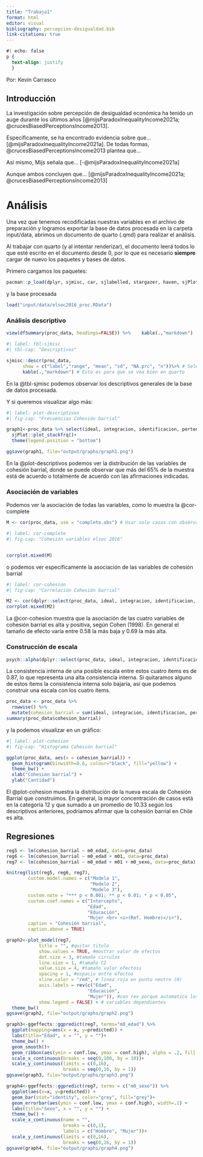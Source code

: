 ```yaml
---
title: "Trabajo1"
format: html
editor: visual
bibliography: percepcion-desigualdad.bib
link-citations: true
---
```


```css
#| echo: false 
p {
  text-align: justify 
  } 
```

Por: Kevin Carrasco

## Introducción

La investigación sobre percepción de desigualdad económica ha tenido un auge durante los últimos años [@mijsParadoxInequalityIncome2021a; @crucesBiasedPerceptionsIncome2013].

Específicamente, se ha encontrado evidencia sobre que... [@mijsParadoxInequalityIncome2021a]. De todas formas, @crucesBiasedPerceptionsIncome2013 plantea que...

Así mismo, Mijs señala que... [-@mijsParadoxInequalityIncome2021a]

Aunque ambos concluyen que... [@mijsParadoxInequalityIncome2021a; @crucesBiasedPerceptionsIncome2013]

# Análisis

Una vez que tenemos recodificadas nuestras variables en el archivo de preparación y logramos exportar la base de datos procesada en la carpeta input/data, abrimos un documento de quarto (.qmd) para realizar el análisis.

Al trabajar con quarto (y al intentar renderizar), el documento leerá todos lo que esté escrito en el documento desde 0, por lo que es necesario **siempre** cargar de nuevo los paquetes y bases de datos.

Primero cargamos los paquetes:

```r
pacman::p_load(dplyr, sjmisc, car, sjlabelled, stargazer, haven, sjPlot, ggplot2, psych, kableExtra, corrplot, texreg, summarytools)
```

y la base procesada

```r
load("input/data/elsoc2016_proc.RData")
```

### Análisis descriptivo

```r
view(dfSummary(proc_data, headings=FALSE)) %>%    kable(.,"markdown")
```

```r
#| label: tbl-sjmisc
#| tbl-cap: "Descriptivos"

sjmisc::descr(proc_data,
      show = c("label","range", "mean", "sd", "NA.prc", "n"))%>% # Selecciona estadísticos
      kable(.,"markdown") # Esto es para que se vea bien en quarto
```

En la @tbl-sjmisc podemos observar los descriptivos generales de la base de datos procesada.

Y si queremos visualizar algo más:

```r
#| label: plot-descriptivos
#| fig-cap: "Frecuencias Cohesión barrial"

graph1<-proc_data %>% select(ideal, integracion, identificacion, pertenencia) %>% 
  sjPlot::plot_stackfrq()+
  theme(legend.position = "bottom")

ggsave(graph1, file="output/graphs/graph1.png")
```

En la @plot-descriptivos podemos ver la distribución de las variables de cohesión barrial, donde se puede observar que más del 65% de la muestra está de acuerdo o totalmente de acuerdo con las afirmaciones indicadas.

### Asociación de variables

Podemos ver la asociación de todas las variables, como lo muestra la @cor-complete

```r
M <- cor(proc_data, use = "complete.obs") # Usar solo casos con observaciones completas
```

```r
#| label: cor-complete
#| fig-cap: "Cohesión variables elsoc 2016"


corrplot.mixed(M)
```

o podemos ver específicamente la asociación de las variables de cohesión barrial

```r
#| label: cor-cohesion
#| fig-cap: "Correlación Cohesión barrial"

M2 <- cor(dplyr::select(proc_data, ideal, integracion, identificacion, pertenencia), use = "complete.obs")
corrplot.mixed(M2)
```

La @cor-cohesion muestra que la asociación de las cuatro variables de cohesión barrial es alta y positiva, según Cohen (1998). En general el tamaño de efecto varía entre 0.58 la más baja y 0.69 la más alta.

### Construcción de escala

```r
psych::alpha(dplyr::select(proc_data, ideal, integracion, identificacion, pertenencia))
```

La consistencia interna de una posible escala entre estos cuatro ítems es de 0.87, lo que representa una alta consistencia interna. Si quitaramos alguno de estos ítems la consistencia interna solo bajaría, así que podemos construir una escala con los cuatro ítems.

```r
proc_data <- proc_data %>% 
  rowwise() %>% 
  mutate(cohesion_barrial = sum(ideal, integracion, identificacion, pertenencia))
summary(proc_data$cohesion_barrial)
```

y la podemos visualizar en un gráfico:

```r
#| label: plot-cohesion
#| fig-cap: "Histograma Cohesión barrial"

ggplot(proc_data, aes(x = cohesion_barrial)) +
  geom_histogram(binwidth=0.6, colour="black", fill="yellow") +
  theme_bw() +
  xlab("Cohesión barrial") +
  ylab("Cantidad")
```

El @plot-cohesion muestra la distribución de la nueva escala de Cohesión Barrial que construimos. En general, la mayor concentración de casos está en la categoría 12 y que sumado a un promedio de 10.33 según los descriptivos anteriores, podríamos afirmar que la cohesión barrial en Chile es alta.

## Regresiones

```r
reg5 <- lm(cohesion_barrial ~ m0_edad, data=proc_data)
reg6 <- lm(cohesion_barrial ~ m0_edad + m01, data=proc_data)
reg7 <- lm(cohesion_barrial ~ m0_edad + m01 + m0_sexo, data=proc_data)

knitreg(list(reg5, reg6, reg7), 
        custom.model.names = c("Modelo 1",
                               "Modelo 2",
                               "Modelo 3"),
        custom.note = "*** p < 0.001; ** p < 0.01; * p < 0.05",
        custom.coef.names = c("Intercepto", 
                              "Edad",
                              "Educación", 
                              "Mujer <br> <i>(Ref. Hombre)</i>"),
        caption = "Cohesión barrial",
        caption.above = TRUE)
```

```r
graph2<-plot_model(reg7, 
            title = "", #quitar titulo
            show.values = TRUE, #mostrar valor de efectos
            dot.size = 3, #tamaño circulos
            line.size = 1, #tamaño CI
            value.size = 4, #tamaño valor efectoss
            spacing = 1, #espacio entre efectos
            vline.color = "red", # linea roja en punto neutro (0)
            axis.labels = rev(c("Edad",
                              "Educación", 
                              "Mujer")), #con rev porque automatico los tira en otro orden
            show.legend = FALSE) + # variables dependientes
  theme_bw()
ggsave(graph2, file="output/graphs/graph2.png")
```

```r
graph3<-ggeffects::ggpredict(reg7, terms="m0_edad") %>%
  ggplot(mapping=aes(x = x, y=predicted)) +
  labs(title="Edad", x = "", y = "")+
  theme_bw() +
  geom_smooth()+
  geom_ribbon(aes(ymin = conf.low, ymax = conf.high), alpha = .2, fill = "black") +
  scale_x_continuous(breaks = seq(0,100, by = 10))+
  scale_y_continuous(limits = c(0,16), 
                     breaks = seq(0,16, by = 1))
ggsave(graph3, file="output/graphs/graph3.png")
```

```r
graph4<-ggeffects::ggpredict(reg7, terms = c("m0_sexo")) %>%
  ggplot(aes(x=x, y=predicted)) +
  geom_bar(stat="identity", color="grey", fill="grey")+
  geom_errorbar(aes(ymin = conf.low, ymax = conf.high), width=.1) +
  labs(title="Sexo", x = "", y = "") +
  theme_bw() +
  scale_x_continuous(name = "",
                     breaks = c(0,1),
                     labels = c("Hombre", "Mujer"))+
  scale_y_continuous(limits = c(0,16), 
                     breaks = seq(0,16, by = 1))
ggsave(graph4, file="output/graphs/graph4.png")
```
